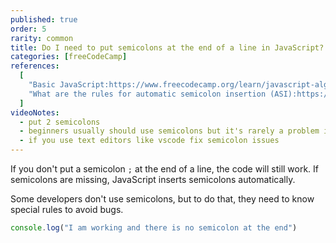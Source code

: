 ```yaml
---
published: true
order: 5
rarity: common
title: Do I need to put semicolons at the end of a line in JavaScript?
categories: [freeCodeCamp]
references:
  [
    "Basic JavaScript:https://www.freecodecamp.org/learn/javascript-algorithms-and-data-structures/basic-javascript",
    "What are the rules for automatic semicolon insertion (ASI):https://stackoverflow.com/questions/2846283/what-are-the-rules-for-javascripts-automatic-semicolon-insertion-asi",
  ]
videoNotes:
  - put 2 semicolons
  - beginners usually should use semicolons but it's rarely a problem if they forget to put it
  - if you use text editors like vscode fix semicolon issues
---
```


If you don't put a semicolon `;` at the end of a line, the code will still work. If semicolons are missing, JavaScript inserts semicolons automatically.

Some developers don't use semicolons, but to do that, they need to know special rules to avoid bugs.

```javascript
console.log("I am working and there is no semicolon at the end")
```
